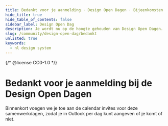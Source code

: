```yaml
---
title: Bedankt voor je aanmelding · Design Open Dagen · Bijeenkomsten
hide_title: true
hide_table_of_contents: false
sidebar_label: Design Open Dag
description: Je wordt nu op de hoogte gehouden van Design Open Dagen.
slug: /community/design-open-dag/bedankt
unlisted: true
keywords:
  - nl design system
---
```


{/* @license CC0-1.0 */}

# Bedankt voor je aanmelding bij de Design Open Dagen

Binnenkort voegen we je toe aan de calendar invites voor deze samenwerkdagen, zodat je in Outlook per dag kunt aangeven of je komt of niet.
